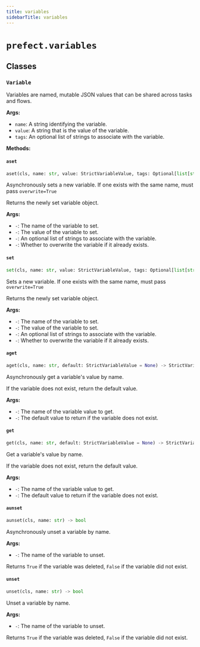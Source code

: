 ```yaml
---
title: variables
sidebarTitle: variables
---
```


# `prefect.variables`

## Classes

### `Variable` <sup><a href="https://github.com/prefecthq/prefect/blob/main/src/prefect/variables.py#L14" target="_blank"><Icon icon="github" style="width: 14px; height: 14px;" /></a></sup>


Variables are named, mutable JSON values that can be shared across tasks and flows.

**Args:**
- `name`: A string identifying the variable.
- `value`: A string that is the value of the variable.
- `tags`: An optional list of strings to associate with the variable.


**Methods:**

#### `aset` <sup><a href="https://github.com/prefecthq/prefect/blob/main/src/prefect/variables.py#L38" target="_blank"><Icon icon="github" style="width: 14px; height: 14px;" /></a></sup>

```python
aset(cls, name: str, value: StrictVariableValue, tags: Optional[list[str]] = None, overwrite: bool = False) -> 'Variable'
```

Asynchronously sets a new variable. If one exists with the same name, must pass `overwrite=True`

Returns the newly set variable object.

**Args:**
- `-`: The name of the variable to set.
- `-`: The value of the variable to set.
- `-`: An optional list of strings to associate with the variable.
- `-`: Whether to overwrite the variable if it already exists.


#### `set` <sup><a href="https://github.com/prefecthq/prefect/blob/main/src/prefect/variables.py#L91" target="_blank"><Icon icon="github" style="width: 14px; height: 14px;" /></a></sup>

```python
set(cls, name: str, value: StrictVariableValue, tags: Optional[list[str]] = None, overwrite: bool = False) -> 'Variable'
```

Sets a new variable. If one exists with the same name, must pass `overwrite=True`

Returns the newly set variable object.

**Args:**
- `-`: The name of the variable to set.
- `-`: The value of the variable to set.
- `-`: An optional list of strings to associate with the variable.
- `-`: Whether to overwrite the variable if it already exists.


#### `aget` <sup><a href="https://github.com/prefecthq/prefect/blob/main/src/prefect/variables.py#L139" target="_blank"><Icon icon="github" style="width: 14px; height: 14px;" /></a></sup>

```python
aget(cls, name: str, default: StrictVariableValue = None) -> StrictVariableValue
```

Asynchronously get a variable's value by name.

If the variable does not exist, return the default value.

**Args:**
- `-`: The name of the variable value to get.
- `-`: The default value to return if the variable does not exist.


#### `get` <sup><a href="https://github.com/prefecthq/prefect/blob/main/src/prefect/variables.py#L171" target="_blank"><Icon icon="github" style="width: 14px; height: 14px;" /></a></sup>

```python
get(cls, name: str, default: StrictVariableValue = None) -> StrictVariableValue
```

Get a variable's value by name.

If the variable does not exist, return the default value.

**Args:**
- `-`: The name of the variable value to get.
- `-`: The default value to return if the variable does not exist.


#### `aunset` <sup><a href="https://github.com/prefecthq/prefect/blob/main/src/prefect/variables.py#L202" target="_blank"><Icon icon="github" style="width: 14px; height: 14px;" /></a></sup>

```python
aunset(cls, name: str) -> bool
```

Asynchronously unset a variable by name.

**Args:**
- `-`: The name of the variable to unset.

Returns `True` if the variable was deleted, `False` if the variable did not exist.


#### `unset` <sup><a href="https://github.com/prefecthq/prefect/blob/main/src/prefect/variables.py#L231" target="_blank"><Icon icon="github" style="width: 14px; height: 14px;" /></a></sup>

```python
unset(cls, name: str) -> bool
```

Unset a variable by name.

**Args:**
- `-`: The name of the variable to unset.

Returns `True` if the variable was deleted, `False` if the variable did not exist.

